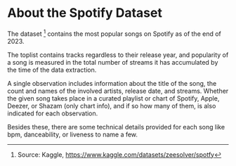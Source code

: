 # About the Spotify Dataset

The dataset [^1] contains the most popular songs on Spotify as of the end of 2023.

The toplist contains tracks regardless to their release year, and popularity of a song is measured in the total number of streams it has accumulated by the time of the data extraction.

A single observation includes information about the title of the song, the count and names of the involved artists, release date, and streams. Whether the given song takes place in a curated playlist or chart of Spotify, Apple, Deezer, or Shazam (only chart info), and if so how many of them, is also indicated for each observation.

Besides these, there are some technical details provided for each song like bpm, danceability, or liveness to name a few.

[^1]: Source: Kaggle, [https://www.kaggle.com/datasets/zeesolver/spotfy](https://www.kaggle.com/datasets/zeesolver/spotfy)
